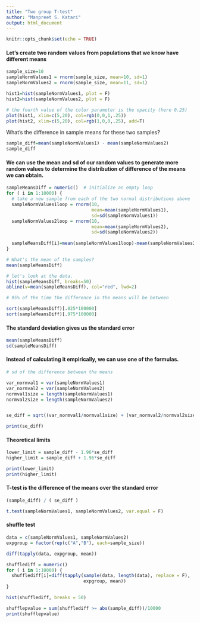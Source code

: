 ```yaml
---
title: "Two group T-test"
author: "Manpreet S. Katari"
output: html_document
---
```


```r
knitr::opts_chunk$set(echo = TRUE)
```

#### Let's create two random values from populations that we know have different means

```r
sample_size=10
sampleNormValues1 = rnorm(sample_size, mean=10, sd=1)
sampleNormValues2 = rnorm(sample_size, mean=11, sd=1)

hist1=hist(sampleNormValues1, plot = F)
hist2=hist(sampleNormValues2, plot = F)

# the fourth value of the color parameter is the opacity (here 0.25)
plot(hist1, xlim=c(5,20), col=rgb(0,0,1,.25))
plot(hist2, xlim=c(5,20), col=rgb(1,0,0,.25), add=T)

```

What's the difference in sample means for these two samples?
```r
sample_diff=mean(sampleNormValues1) - mean(sampleNormValues2)
sample_diff
```


#### We can use the mean and sd of our random values to generate more random values to determine the distribution of difference of the means we can obtain.

```r
sampleMeansDiff = numeric()  # initialize an empty loop
for ( i in 1:10000) {
  # take a new sample from each of the two normal distributions above
  sampleNormValues1loop = rnorm(10, 
                                mean=mean(sampleNormValues1),
                                sd=sd(sampleNormValues1))  
  sampleNormValues2loop = rnorm(10, 
                                mean=mean(sampleNormValues2),
                                sd=sd(sampleNormValues2))
  
  sampleMeansDiff[i]=mean(sampleNormValues1loop)-mean(sampleNormValues2loop)
}

# What's the mean of the samples? 
mean(sampleMeansDiff)

# let's look at the data.
hist(sampleMeansDiff, breaks=50)
abline(v=mean(sampleMeansDiff), col="red", lwd=2)
```

```r
# 95% of the time the difference in the means will be between

sort(sampleMeansDiff)[.025*100000]
sort(sampleMeansDiff)[.975*100000]

```

#### The standard deviation gives us the standard error

```r

mean(sampleMeansDiff)
sd(sampleMeansDiff)

```

#### Instead of calculating it empirically, we can use one of the formulas.
```r

# sd of the difference between the means

var_normval1 = var(sampleNormValues1)
var_normval2 = var(sampleNormValues2)
normval1size = length(sampleNormValues1)
normval2size = length(sampleNormValues2)


se_diff = sqrt((var_normval1/normval1size) + (var_normval2/normval2size))

print(se_diff)
```

#### Theoretical limits

```r
lower_limit = sample_diff - 1.96*se_diff
higher_limit = sample_diff + 1.96*se_diff

print(lower_limit)
print(higher_limit)

```

#### T-test is the difference of the means over the standard error
```r
(sample_diff) / ( se_diff )

```

```r
t.test(sampleNormValues1, sampleNormValues2, var.equal = F)
```

#### shuffle test

```r
data = c(sampleNormValues1, sampleNormValues2)
expgroup = factor(rep(c("A","B"), each=sample_size))

diff(tapply(data, expgroup, mean))

shufflediff = numeric()
for ( i in 1:10000) {
  shufflediff[i]=diff(tapply(sample(data, length(data), replace = F),
                             expgroup, mean))
}

hist(shufflediff, breaks = 50)

shufflepvalue = sum(shufflediff >= abs(sample_diff))/10000
print(shufflepvalue)
```
